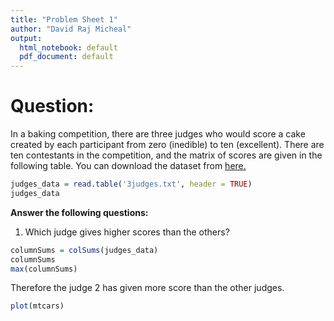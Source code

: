 ```yaml
---
title: "Problem Sheet 1"
author: "David Raj Micheal"
output:
  html_notebook: default
  pdf_document: default
---
```


# Question:

In a baking competition, there are three judges who would score a cake created by each
participant from zero (inedible) to ten (excellent). 
There are ten contestants in the competition, and the matrix
of scores are given in the
following table.
You can download the dataset from [here.](https://raw.githubusercontent.com/davidrajdgl/MultivariteAnalysis/master/DataSets/3judges.txt)


```r
judges_data = read.table('3judges.txt', header = TRUE) 
judges_data

```

**Answer the following questions: **

\vspace{5cm}
1. Which judge gives higher scores than the others?

```r
columnSums = colSums(judges_data)
columnSums
max(columnSums)
```

Therefore the judge 2 has given more score than the other judges. 

```r
plot(mtcars)
```


